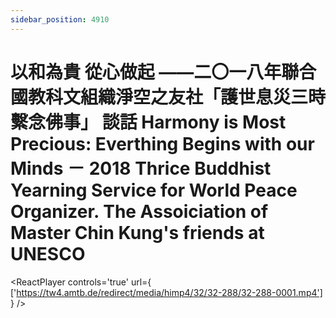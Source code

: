 ```yaml
---
sidebar_position: 4910
---
```



# 以和為貴 從心做起 ——二〇一八年聯合國教科文組織淨空之友社「護世息災三時繫念佛事」 談話 Harmony is Most Precious: Everthing Begins with our Minds － 2018 Thrice Buddhist Yearning Service for World Peace Organizer. The Assoiciation of Master Chin Kung's friends at UNESCO

<ReactPlayer controls='true' url={ ['https://tw4.amtb.de/redirect/media/himp4/32/32-288/32-288-0001.mp4'] } />